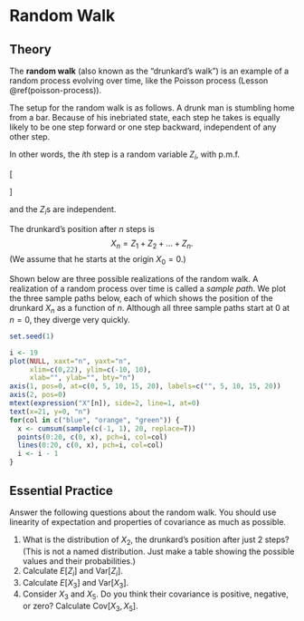 # Random Walk {#random-walk}

## Theory {-}

The **random walk** (also known as the "drunkard's walk") is an example of a 
random process evolving over time, like the 
Poisson process (Lesson \@ref(poisson-process)).

The setup for the random walk is as follows. 
A drunk man is stumbling home from a bar. Because of his inebriated state, 
each step he takes is equally likely to be one step forward or one step backward, 
independent of any other step.

In other words, the $i$th step is a random variable $Z_i$, with p.m.f. 

\[ \begin{array}{r|cc}
z & -1 & 1 \\
\hline
f(z) & 0.5 & 0.5
\end{array} \]

and the $Z_i$s are independent.

The drunkard's position after $n$ steps is 
$$ X_n = Z_1 + Z_2 + \ldots + Z_n. $$
(We assume that he starts at the origin $X_0 = 0$.)

Shown below are three possible realizations of the random walk. A realization of a 
random process over time is called a _sample path_. We plot the three sample 
paths below, each of which shows the position of the drunkard $X_n$ as a function of $n$. 
Although all three sample paths start at 0 at $n=0$, they diverge very quickly.
```r
set.seed(1)

i <- 19
plot(NULL, xaxt="n", yaxt="n",
     xlim=c(0,22), ylim=c(-10, 10), 
     xlab="", ylab="", bty="n")
axis(1, pos=0, at=c(0, 5, 10, 15, 20), labels=c("", 5, 10, 15, 20))
axis(2, pos=0)
mtext(expression("X"[n]), side=2, line=1, at=0)
text(x=21, y=0, "n")
for(col in c("blue", "orange", "green")) {
  x <- cumsum(sample(c(-1, 1), 20, replace=T))
  points(0:20, c(0, x), pch=i, col=col)
  lines(0:20, c(0, x), pch=i, col=col)
  i <- i - 1
}
```

## Essential Practice {-}

Answer the following questions about the random walk. You should use linearity of expectation and 
properties of covariance as much as possible.

1. What is the distribution of $X_2$, the drunkard's position after just $2$ steps? (This is not a named distribution. Just make a table showing the possible values and their probabilities.)
2. Calculate $E[Z_i]$ and $\text{Var}[Z_i]$.
3. Calculate $E[X_3]$ and $\text{Var}[X_3]$.
5. Consider $X_3$ and $X_5$. Do you think their covariance is positive, negative, or zero? Calculate $\text{Cov}[X_3, X_5]$.
